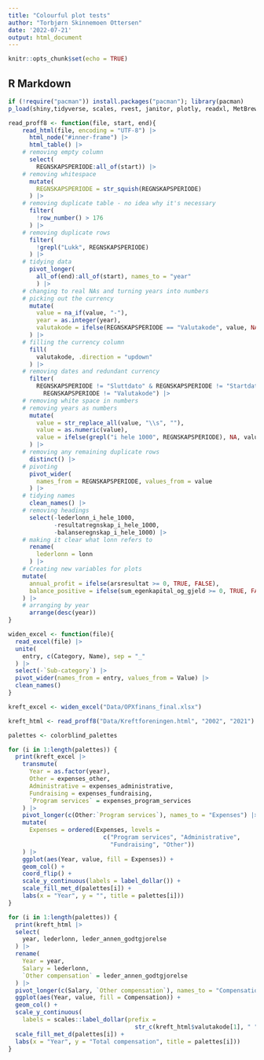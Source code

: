 ```yaml
---
title: "Colourful plot tests"
author: "Torbjørn Skinnemoen Ottersen"
date: '2022-07-21'
output: html_document
---
```


```r
knitr::opts_chunk$set(echo = TRUE)
```

## R Markdown
```r
if (!require("pacman")) install.packages("pacman"); library(pacman)
p_load(shiny,tidyverse, scales, rvest, janitor, plotly, readxl, MetBrewer)
```


```r

read_proff8 <- function(file, start, end){
    read_html(file, encoding = "UTF-8") |> 
      html_node("#inner-frame") |> 
      html_table() |> 
    # removing empty column
      select( 
        REGNSKAPSPERIODE:all_of(start)) |>
    # removing whitespace
      mutate( 
        REGNSKAPSPERIODE = str_squish(REGNSKAPSPERIODE)
      ) |> 
    # removing duplicate table - no idea why it's necessary
      filter(
        !row_number() > 176
      ) |>
    # removing duplicate rows
      filter( 
        !grepl("Lukk", REGNSKAPSPERIODE)
      ) |> 
    # tidying data
      pivot_longer( 
        all_of(end):all_of(start), names_to = "year"
        ) |> 
    # changing to real NAs and turning years into numbers
    # picking out the currency
      mutate( 
        value = na_if(value, "-"),
        year = as.integer(year), 
        valutakode = ifelse(REGNSKAPSPERIODE == "Valutakode", value, NA)
      ) |> 
    # filling the currency column
      fill( 
        valutakode, .direction = "updown"
      ) |> 
    # removing dates and redundant currency
      filter( 
        REGNSKAPSPERIODE != "Sluttdato" & REGNSKAPSPERIODE != "Startdato" &
          REGNSKAPSPERIODE != "Valutakode") |> 
    # removing white space in numbers
    # removing years as numbers
      mutate( 
        value = str_replace_all(value, "\\s", ""),
        value = as.numeric(value),
        value = ifelse(grepl("i hele 1000", REGNSKAPSPERIODE), NA, value)
      ) |> 
    # removing any remaining duplicate rows
      distinct() |> 
    # pivoting
      pivot_wider( 
        names_from = REGNSKAPSPERIODE, values_from = value
      ) |> 
    # tidying names
      clean_names() |> 
    # removing headings
      select(-lederlonn_i_hele_1000,
             -resultatregnskap_i_hele_1000,
             -balanseregnskap_i_hele_1000) |> 
    # making it clear what lonn refers to
      rename( 
        lederlonn = lonn
      ) |> 
    # Creating new variables for plots
    mutate(
      annual_profit = ifelse(arsresultat >= 0, TRUE, FALSE),
      balance_positive = ifelse(sum_egenkapital_og_gjeld >= 0, TRUE, FALSE)
    ) |> 
    # arranging by year
      arrange(desc(year)) 
}

widen_excel <- function(file){
  read_excel(file) |> 
  unite(
    entry, c(Category, Name), sep = "_"
  ) |> 
  select(-`Sub-category`) |> 
  pivot_wider(names_from = entry, values_from = Value) |> 
  clean_names()
}

kreft_excel <- widen_excel("Data/OPXfinans_final.xlsx")

kreft_html <- read_proff8("Data/Kreftforeningen.html", "2002", "2021")

```


```r
palettes <- colorblind_palettes

for (i in 1:length(palettes)) {
  print(kreft_excel |> 
    transmute(
      Year = as.factor(year),
      Other = expenses_other,
      Administrative = expenses_administrative,
      Fundraising = expenses_fundraising,
      `Program services` = expenses_program_services
    ) |> 
    pivot_longer(c(Other:`Program services`), names_to = "Expenses") |> 
    mutate(
      Expenses = ordered(Expenses, levels =
                           c("Program services", "Administrative",
                             "Fundraising", "Other")) 
    ) |> 
    ggplot(aes(Year, value, fill = Expenses)) +
    geom_col() +
    coord_flip() +
    scale_y_continuous(labels = label_dollar()) +
    scale_fill_met_d(palettes[i]) +
    labs(x = "Year", y = "", title = palettes[i]))
}
```

```r
for (i in 1:length(palettes)) {
  print(kreft_html |> 
  select(
    year, lederlonn, leder_annen_godtgjorelse
  ) |> 
  rename(
    Year = year,
    Salary = lederlonn,
    `Other compensation` = leder_annen_godtgjorelse
  ) |> 
  pivot_longer(c(Salary, `Other compensation`), names_to = "Compensation") |> 
  ggplot(aes(Year, value, fill = Compensation)) +
  geom_col() +
  scale_y_continuous(
    labels = scales::label_dollar(prefix =
                                    str_c(kreft_html$valutakode[1], " "))) +
  scale_fill_met_d(palettes[i]) +
  labs(x = "Year", y = "Total compensation", title = palettes[i]))
}
```

